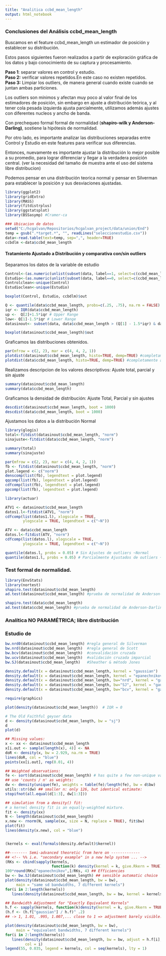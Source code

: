 ```yaml
---
title: "Analitica ccbd_mean_length"
output: html_notebook
---
```


### Conclusiones del Análisis ccbd_mean_length

Buscamos en el feature ccbd_mean_length un estimador de posición y establecer su distribución.

Estos pasos siguientes fueron realizados a partir de exploración gráfica de los datos y bajo conocimiento de su captura y procesamiento.

**Paso 1**: separar valores en control y estudio.\
**Paso 2:** verificar valores repetidos.En este caso no existen repetidos.\
**Paso 3:** Limpiar los outliers, de manera general cuando existe cuando se juntan ambas particiones.

Los outliers son mínimos y afectan muy poco al valor final de los estimadores de posición, sin embargo en ajuste a distribución teórica, y al tener cola pesada izquierda ajusta parcialmente, utilizamos además ajustes con diferentes nucleos y ancho de banda.

Con prechequeo formal formal de normalidad (**shapiro-wilk y Anderson-Darling)**, sostiene la hipótesis de normalidad.

Por otro lado, es importante analizar las distribuciones separadas entre Control y Estudio en este features para verificar sus diferencias.

Entonces, nuevamente es importante ajustar la distribución lo mejor posible a su promedio, para lograr diferenciar y llegar a la verdadera posición central. (ver la necesidad del tamaño de muestra ante el uso del sistema libre distribucion)

Podemos pensar en una distribución teorica normal y pensar en Silverman para establecer la posición y sus desviaciones ajustadas.

```r
library(ggplot2)
library(gridExtra)
library(MASS)
library(fitdistrplus)
library(ggstatsplot)
library(BSSasymp) #Cramer-ca

```

```r
### Ubicacion de datos
setwd("C:/hcgalvan/Repositorios/hcgalvan_project/data/union/End")
temp = gsub(".*target.*", "", readLines("seleccionestudio.csv"))
data<-read.table(text=temp, sep=",", header=TRUE)
ccbdlm <-data$ccbd_mean_length

```

#### Tratamiento Ajustado a Distribución y comparativa con/sin outliers

Separamos los datos de la variable de estudio

```r
Control<-(as.numeric(unlist(subset(data, label==1, select=c(ccbd_mean_length)))))
Estudio<-(as.numeric(unlist(subset(data, label==0, select=c(ccbd_mean_length)))))
Controlclean<-unique(Control)
Estudioclean<-unique(Estudio)

```

```r
boxplot(Control, Estudio, ccbdlm)$out
```

```r
Q <- quantile(data$ccbd_mean_length, probs=c(.25, .75), na.rm = FALSE)
iqr <- IQR(data$ccbd_mean_length)
up <-  Q[2]+1.5*iqr # Upper Range  
low<- Q[1]-1.5*iqr # Lower Range
datasinout<- subset(data, data$ccbd_mean_length > (Q[1] - 1.5*iqr) & data$ccbd_mean_length < (Q[2]+1.5*iqr))
```

```r
boxplot(datasinout$ccbd_mean_length)$out
```

Graficamos las distribuciones obtenidos.

```r
par(mfrow = c(2, 2), mar = c(4, 4, 2, 1)) 
plotdist(datasinout$ccbd_mean_length, histo=TRUE, demp=TRUE) #completamente ajustado
plotdist(data$ccbd_mean_length, histo=TRUE, demp=TRUE) #completamente ajustado

```

Realizamos descripcion de los valores descriptivos: Ajuste total, parcial y sin ajuste

```r
summary(datasinout$ccbd_mean_length) 
summary(data$ccbd_mean_length)

```

Graficamos la densidad de distribución: Ajuste Total, Parcial y sin ajustes

```r
descdist(datasinout$ccbd_mean_length, boot = 1000)
descdist(data$ccbd_mean_length, boot = 1000)
```

Ajustamos los datos a la distribución Normal

```r
library(glogis) 
total<-fitdist(datasinout$ccbd_mean_length, "norm")
sinajuste<-fitdist(data$ccbd_mean_length, "norm") 

summary(total) 
summary(sinajuste) 

```

```r
par(mfrow = c(2, 2), mar = c(4, 4, 2, 1)) 
fb <- fitdist(datasinout$ccbd_mean_length, "norm") 
plot.legend <- c("norm") 
denscomp(list(fb), legendtext = plot.legend) 
qqcomp(list(fb), legendtext = plot.legend) 
cdfcomp(list(fb), legendtext = plot.legend) 
ppcomp(list(fb), legendtext = plot.legend)
```

```r
library(actuar)  

ATV1 <- datasinout$ccbd_mean_length
datos1.l<-fitdist(ATV1, "norm")
cdfcomp(list(datos1.l), xlogscale = TRUE, 
        ylogscale = TRUE, legendtext = c("~N"))

ATV <- data$ccbd_mean_length
datos.l<-fitdist(ATV, "norm")
cdfcomp(list(datos.l), xlogscale = TRUE, 
        ylogscale = TRUE, legendtext = c("~N"))

```

```r
quantile(datos.l, probs = 0.05) # Sin Ajustes de outliers ~Normal
quantile(datos1.l, probs = 0.05) # Parcialmente Ajustados de outliers ~Normal

```

### Test formal de normalidad.

```r
library(EnvStats)
library(nortest)
shapiro.test(datasinout$ccbd_mean_length)
ad.test(datasinout$ccbd_mean_length) #prueba de normalidad de Anderson-Darling

shapiro.test(data$ccbd_mean_length)
ad.test(data$ccbd_mean_length) #prueba de normalidad de Anderson-Darling

```

### Analítica NO PARAMÉTRICA; libre distribución

### Estudio de

```r
bw.nrd0(datasinout$ccbd_mean_length) #regla general de Silverman
bw.nrd(datasinout$ccbd_mean_length)  #regla general de Scott
bw.bcv(datasinout$ccbd_mean_length)  #convalidación cruzada
bw.ucv(datasinout$ccbd_mean_length)  #validación cruzada imparcial
bw.SJ(datasinout$ccbd_mean_length)   #Sheather & método Jones

density.default(x = datasinout$ccbd_mean_length, kernel = "gaussian")
density.default(x = datasinout$ccbd_mean_length, kernel = "epanechnikov")
density.default(x = datasinout$ccbd_mean_length, bw="nrd", kernel = "gaussian")
density.default(x = datasinout$ccbd_mean_length, bw="SJ", kernel = "gaussian")
density.default(x = datasinout$ccbd_mean_length, bw="bcv", kernel = "gaussian")
```

```r
require(graphics)

plot(density(datasinout$ccbd_mean_length))  # IQR = 0

# The Old Faithful geyser data
d <- density(datasinout$ccbd_mean_length, bw = "sj")
d
plot(d)

## Missing values:
x <- xx <- datasinout$ccbd_mean_length
x[i.out <- sample(length(x), 4)] <- NA
doR <- density(x, bw = 2.929, na.rm = TRUE)
lines(doR, col = "blue")
points(xx[i.out], rep(0.01, 4))

## Weighted observations:
fe <- sort(datasinout$ccbd_mean_length) # has quite a few non-unique values
## use 'counts / n' as weights:
dw <- density(unique(fe), weights = table(fe)/length(fe), bw = d$bw)
utils::str(dw) ## smaller n: only 126, but identical estimate:
stopifnot(all.equal(d[1:3], dw[1:3]))

## simulation from a density() fit:
# a kernel density fit is an equally-weighted mixture.
fit <- density(xx)
N <- length(datasinout$ccbd_mean_length)
x.new <- rnorm(N, sample(xx, size = N, replace = TRUE), fit$bw)
plot(fit)
lines(density(x.new), col = "blue")


(kernels <- eval(formals(density.default)$kernel))

##-------- Semi-advanced theoretic from here on -------------
## <!-- %% i.e. "secondary example" in a new help system ... -->
(RKs <- cbind(sapply(kernels,
                     function(k) density(kernel = k, give.Rkern = TRUE))))
100*round(RKs["epanechnikov",]/RKs, 4) ## Efficiencies
bw <- bw.SJ(datasinout$ccbd_mean_length) ## sensible automatic choice
plot(density(datasinout$ccbd_mean_length, bw = bw),
     main = "same sd bandwidths, 7 different kernels")
for(i in 2:length(kernels))
   lines(density(datasinout$ccbd_mean_length, bw = bw, kernel = kernels[i]), col = i)

## Bandwidth Adjustment for "Exactly Equivalent Kernels"
h.f <- sapply(kernels, function(k)density(kernel = k, give.Rkern = TRUE))
(h.f <- (h.f["gaussian"] / h.f)^ .2)
## -> 1, 1.01, .995, 1.007,... close to 1 => adjustment barely visible..

plot(density(datasinout$ccbd_mean_length, bw = bw),
     main = "equivalent bandwidths, 7 different kernels")
for(i in 2:length(kernels))
   lines(density(datasinout$ccbd_mean_length, bw = bw, adjust = h.f[i], kernel = kernels[i]),
         col = i)
legend(55, 0.035, legend = kernels, col = seq(kernels), lty = 1)

```

### 
